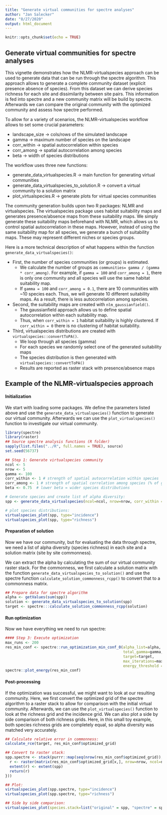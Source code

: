 ```yaml
---
title: "Generate virtual communities for spectre analyses"
author: "Jan Salecker"
date: "8/27/2020"
output: html_document
---
```


```r
knitr::opts_chunk$set(echo = TRUE)
```

## Generate virtual communities for spectre analyses

This vignette demonstrates how the NLMR-virtualspecies approach can be used to generate data that can be run through the spectre algorithm. This approach allows to generate a complete community dataset (explicit presence absence of species). From this dataset we can derive species richness for each site and dissimilarity between site pairs. This information is fed into spectre and a new community matrix will be build by spectre. Afterwards we can compare the original community with the optimized community and assess how spectre performed.

To allow for a variety of scenarios, the NLMR-virtualspecies workflow allows to set some crucial parameters:

* landscape_size -> cols/rows of the simulated landscape
* gamma -> maximum number of species on the landscape
* corr_within -> spatial autocorrelation within species
* corr_among -> spatial autocorrelation among species
* beta -> width of species distributions

The workflow uses three new functions:

* generate_data_virtualspecies.R -> main function for generating virtual communities
* generate_data_virtualspecies_to_solution.R -> convert a virtual community to a solution matrix
* plot_virtualspecies.R -> generate plots for virtual species communities

The community generation builds upon two R packages: NLMR and virtualspecies.
The virtualspecies package uses habitat suitability maps and generates presence/absence maps from these suitability maps.
We simply generate these suitability maps beforehand with NLMR, which allows us to control spatial autocorrelation in these maps.
However, instead of using the same suitability map for all species, we generate a bunch of suitability maps. These may represent different niches or species groups.

Here is a more technical description of what happens within the function `generate_data_virtualspecies()`:

* First, the number of species communities (or groups) is estimated. 
    * We calculate the number of groups as `communities= gamma / (gamma * corr_among)`. For example, if `gamma = 100` and `corr_among = 1`, there is only one community and all species will use the same habitat suitability map. 
    * If `gamma = 100` and `corr_among = 0.1`, there are 10 communities with ~10 species each. Thus, we will generate 10 different suitability maps. As a result, there is less autocorrelation among species.
* Second, the suitability maps are created with `nlm_gaussianfield()`. 
    * The gaussianfield approach allows us to define spatial autocorrelation within each suitability map. 
    * Thus, when `corr_within = 1` habitat suitability is highly clustered. If `corr_within = 0` there is no clustering of habitat suitability.
* Third, virtualspecies distributions are created with `virtualspecies::convertToPA()`.
    * We loop through all species (gamma)
    * For each species we randomly select one of the generated suitability maps
    * The species distribution is then generated with `virtualspecies::convertToPA()`
    * Results are reported as raster stack with presence/absence maps


## Example of the NLMR-virtualspecies approach

#### Initialization

We start with loading some packages.
We define the parameters listed above and use the `generate_data_virtualspecies()` function to generate our virtual community.
Afterwards we can use the `plot_virtualspecies()` function to investigate our virtual community.

```r
library(spectre)
library(raster)
## Source spectre analysis functions (R folder)
sapply(list.files("../R", full.names = TRUE), source)
set.seed(56737)

## Step 1: Generate virtualspecies community
ncol <- 5
nrow <- 5
gamma <- 100
corr_within <- 1 # strength of spatial autocorrelation within species
corr_among <- 1 # strength of spatial correlation among species (% of gamma)
beta <- 0.75  # lower beta = wider species distributions

# Generate species and create list of alpha diversity:
spp <- generate_data_virtualspecies(ncol=ncol, nrow=nrow, corr_within = corr_within, corr_among = corr_among, gamma = gamma, beta = beta)

# plot species distributions:
virtualspecies_plot(spp, type="incidence")
virtualspecies_plot(spp, type="richness")
```

#### Preparation of solution

Now we have our community, but for evaluating the data through spectre, we need a list of alpha diversity (species richness) in each site and a solution matrix (site by site commonness).

We can extract the alpha by calculating the sum of our virtual community raster stack. For the commonness, we first calculate a solution matrix with the function `generate_data_virtualspecies_to_solution()` and use the spectre function `calculate_solution_commonness_rcpp()` to convert that to a commonness matrix.

```r
## Prepare data for spectre algorithm
alpha <- getValues(sum(spp))
solution <- generate_data_virtualspecies_to_solution(spp)
target <- spectre:::calculate_solution_commonness_rcpp(solution)
```

#### Run optimization

Now we have everything we need to run spectre:

```r
#### Step 3: Execute optimization
max_runs <- 200
res_min_conf <- spectre::run_optimization_min_conf_0(alpha_list=alpha, 
                                                     total_gamma=gamma, 
                                                     target=target, 
                                                     max_iterations=max_runs,
                                                     energy_threshold = 0.0)
spectre::plot_energy(res_min_conf)
```

#### Post-processing

If the optimization was successful, we might want to look at our resulting community.
Here, we first convert the optimized grid of the spectre algorithm to a raster stack to allow for comparison with the initial virtual community. Afterwards, we can use the `plot_virtualspecies()` function to look at the richness grid and the incidence grid.
We can also plot a side by side comparison of both richness grids. Here, in this small toy example, both species richness grids are completely equal, so alpha diversity was matched very accurately.

```r
## Calculate relative error in commonness:
calculate_rce(target, res_min_conf$optimized_grid)

## Convert to raster stack:
spp.spectre <- stack(purrr::map(seq(nrow(res_min_conf$optimized_grid)), function(x) {
  r <- raster(matrix(res_min_conf$optimized_grid[x,], nrow=nrow, ncol=ncol, byrow = TRUE))
  extent(r) <- extent(spp)
  return(r)
}))

## Plot:
virtualspecies_plot(spp.spectre, type="incidence")
virtualspecies_plot(spp.spectre, type="richness")

## Side by side comparison:
virtualspecies_plot(species.stack=list("original" = spp, "spectre" = spp.spectre), type="richness")


```






